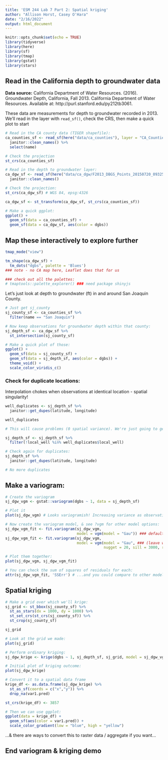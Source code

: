 ```yaml
---
title: 'ESM 244 Lab 7 Part 2: Spatial kriging'
author: "Allison Horst, Casey O'Hara"
date: "2/16/2022"
output: html_document
---
```


```r
knitr::opts_chunk$set(echo = TRUE)
library(tidyverse)
library(here)
library(sf)
library(tmap)
library(gstat)
library(stars)
```

## Read in the California depth to groundwater data

**Data source:** California Department of Water Resources. (2016). Groundwater Depth, California, Fall 2013. California Department of Water Resources. Available at: http://purl.stanford.edu/py212tb3061.

These data are measurements for depth to groundwater recorded in 2013. We'll read in the layer with `read_sf()`, check the CRS, then make a quick plot to start

```r

# Read in the CA county data (TIGER shapefile):
ca_counties_sf <- read_sf(here("data/ca_counties"), layer = "CA_Counties_TIGER2016") %>% 
  janitor::clean_names() %>% 
  select(name)

# Check the projection
st_crs(ca_counties_sf)

# Read in the depth to groundwater layer: 
ca_dgw_sf <- read_sf(here("data/ca_dgw/F2013_DBGS_Points_20150720_093252.gpkg")) %>% 
  janitor::clean_names()

# Check the projection:
st_crs(ca_dgw_sf) # WGS 84, epsg:4326

ca_dgw_sf <- st_transform(ca_dgw_sf, st_crs(ca_counties_sf))

# Make a quick ggplot:
ggplot() +
  geom_sf(data = ca_counties_sf) +
  geom_sf(data = ca_dgw_sf, aes(color = dgbs))
```

## Map these interactively to explore further

```r
tmap_mode("view")

tm_shape(ca_dgw_sf) +
  tm_dots("dgbs", palette = 'Blues')
### note - no CA map here, Leaflet does that for us

### check out all the palettes:
# tmaptools::palette_explorer() ### need package shinyjs
```

Let's just look at depth to groundwater (ft) in and around San Joaquin County. 

```r
# Just get sj_county
sj_county_sf <- ca_counties_sf %>% 
  filter(name == "San Joaquin")

# Now keep observations for groundwater depth within that county:
sj_depth_sf <- ca_dgw_sf %>% 
  st_intersection(sj_county_sf)

# Make a quick plot of those: 
ggplot() +
  geom_sf(data = sj_county_sf) +
  geom_sf(data = sj_depth_sf, aes(color = dgbs)) +
  theme_void() +
  scale_color_viridis_c()
```

### Check for duplicate locations:

Interpolation chokes when observations at identical location - spatial singularity!

```r
well_duplicates <- sj_depth_sf %>% 
  janitor::get_dupes(latitude, longitude)

well_duplicates

# This will cause problems (0 spatial variance). We're just going to get rid of these problematic wells recorded at the same location: 

sj_depth_sf <- sj_depth_sf %>% 
  filter(!local_well %in% well_duplicates$local_well)

# Check again for duplicates: 
sj_depth_sf %>% 
  janitor::get_dupes(latitude, longitude) 

# No more duplicates
```

## Make a variogram: 

```r
# Create the variogram
sj_dgw_vgm <- gstat::variogram(dgbs ~ 1, data = sj_depth_sf)

# Plot it
plot(sj_dgw_vgm) # Looks variogramish! Increasing variance as observations get further apart. Let's model this...

# Now create the variogram model, & see ?vgm for other model options: 
sj_dgw_vgm_fit <- fit.variogram(sj_dgw_vgm, 
                                model = vgm(model = "Gau")) ### default starting
sj_dgw_vgm_fit <- fit.variogram(sj_dgw_vgm, 
                                model = vgm(model = "Gau", ### (leave with defaults first)
                                            nugget = 20, sill = 3000, range = 30000))

# Plot them together:
plot(sj_dgw_vgm, sj_dgw_vgm_fit) 

# You can check the sum of squares of residuals for each: 
attr(sj_dgw_vgm_fit, 'SSErr') # ...and you could compare to other models...

```

## Spatial kriging

```r

# Make a grid over which we'll krige: 
sj_grid <- st_bbox(sj_county_sf) %>%
  st_as_stars(dx = 1000, dy = 1000) %>%
  st_set_crs(st_crs(sj_county_sf)) %>%
  st_crop(sj_county_sf)

sj_grid

# Look at the grid we made: 
plot(sj_grid)

# Perform ordinary kriging: 
sj_dgw_krige <- krige(dgbs ~ 1, sj_depth_sf, sj_grid, model = sj_dgw_vgm_fit)

# Initial plot of kriging outcome: 
plot(sj_dgw_krige)

# Convert it to a spatial data frame
krige_df <- as.data.frame(sj_dgw_krige) %>% 
  st_as_sf(coords = c("x","y")) %>% 
  drop_na(var1.pred)

st_crs(krige_df) <- 3857

# Then we can use ggplot: 
ggplot(data = krige_df) +
  geom_sf(aes(color = var1.pred)) +
  scale_color_gradient(low = "blue", high = "yellow")
```

...& there are ways to convert this to raster data / aggregate if you want...

## End variogram & kriging demo

